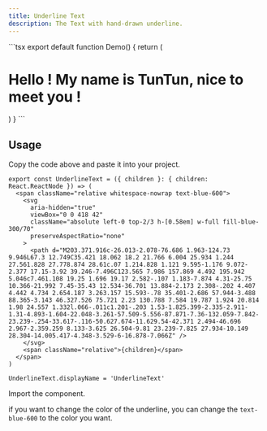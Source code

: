 ```yaml
---
title: Underline Text
description: The Text with hand-drawn underline.
---
```



<ComponentPreview>
  <ComponentPreviewContent name="UnderlineText" />
  <ComponentPreviewCode>
```tsx
export default function Demo() {
  return (
    <h1 className="text-center text-4xl font-bold leading-normal text-black dark:text-white">
      Hello ! My name is <UnderlineText>TunTun</UnderlineText>, nice to meet you !
    </h1>
  )
}
```
  </ComponentPreviewCode>
</ComponentPreview>

## Usage

<Steps>
<Step>Copy the code above and paste it into your project.</Step>

```tsx
export const UnderlineText = ({ children }: { children: React.ReactNode }) => (
  <span className="relative whitespace-nowrap text-blue-600">
    <svg
      aria-hidden="true"
      viewBox="0 0 418 42"
      className="absolute left-0 top-2/3 h-[0.58em] w-full fill-blue-300/70"
      preserveAspectRatio="none"
    >
      <path d="M203.371.916c-26.013-2.078-76.686 1.963-124.73 9.946L67.3 12.749C35.421 18.062 18.2 21.766 6.004 25.934 1.244 27.561.828 27.778.874 28.61c.07 1.214.828 1.121 9.595-1.176 9.072-2.377 17.15-3.92 39.246-7.496C123.565 7.986 157.869 4.492 195.942 5.046c7.461.108 19.25 1.696 19.17 2.582-.107 1.183-7.874 4.31-25.75 10.366-21.992 7.45-35.43 12.534-36.701 13.884-2.173 2.308-.202 4.407 4.442 4.734 2.654.187 3.263.157 15.593-.78 35.401-2.686 57.944-3.488 88.365-3.143 46.327.526 75.721 2.23 130.788 7.584 19.787 1.924 20.814 1.98 24.557 1.332l.066-.011c1.201-.203 1.53-1.825.399-2.335-2.911-1.31-4.893-1.604-22.048-3.261-57.509-5.556-87.871-7.36-132.059-7.842-23.239-.254-33.617-.116-50.627.674-11.629.54-42.371 2.494-46.696 2.967-2.359.259 8.133-3.625 26.504-9.81 23.239-7.825 27.934-10.149 28.304-14.005.417-4.348-3.529-6-16.878-7.066Z" />
    </svg>
    <span className="relative">{children}</span>
  </span>
)

UnderlineText.displayName = 'UnderlineText'
```

<Step>Import the component.</Step>

if you want to change the color of the underline, you can change the `text-blue-600` to the color you want.

</Steps>
